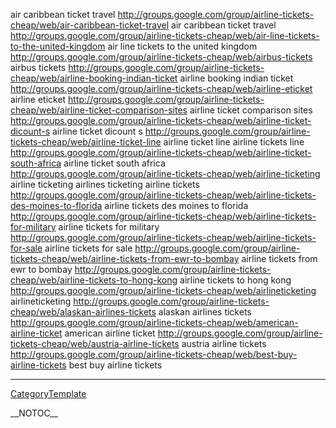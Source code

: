 air caribbean ticket travel http://groups.google.com/group/airline-tickets-cheap/web/air-caribbean-ticket-travel air caribbean ticket travel
http://groups.google.com/group/airline-tickets-cheap/web/air-line-tickets-to-the-united-kingdom air line tickets to the united kingdom
http://groups.google.com/group/airline-tickets-cheap/web/airbus-tickets airbus tickets
http://groups.google.com/group/airline-tickets-cheap/web/airline-booking-indian-ticket airline booking indian ticket
http://groups.google.com/group/airline-tickets-cheap/web/airline-eticket airline eticket
http://groups.google.com/group/airline-tickets-cheap/web/airline-ticket-comparison-sites airline ticket comparison sites
http://groups.google.com/group/airline-tickets-cheap/web/airline-ticket-dicount-s airline ticket dicount s
http://groups.google.com/group/airline-tickets-cheap/web/airline-ticket-line airline ticket line airline tickets line
http://groups.google.com/group/airline-tickets-cheap/web/airline-ticket-south-africa airline ticket south africa
http://groups.google.com/group/airline-tickets-cheap/web/airline-ticketing airline ticketing airlines ticketing airline tickets
http://groups.google.com/group/airline-tickets-cheap/web/airline-tickets-des-moines-to-florida airline tickets des moines to florida
http://groups.google.com/group/airline-tickets-cheap/web/airline-tickets-for-military airline tickets for military
http://groups.google.com/group/airline-tickets-cheap/web/airline-tickets-for-sale airline tickets for sale
http://groups.google.com/group/airline-tickets-cheap/web/airline-tickets-from-ewr-to-bombay airline tickets from ewr to bombay
http://groups.google.com/group/airline-tickets-cheap/web/airline-tickets-to-hong-kong airline tickets to hong kong
http://groups.google.com/group/airline-tickets-cheap/web/airlineticketing airlineticketing
http://groups.google.com/group/airline-tickets-cheap/web/alaskan-airlines-tickets alaskan airlines tickets
http://groups.google.com/group/airline-tickets-cheap/web/american-airline-ticket american airline ticket
http://groups.google.com/group/airline-tickets-cheap/web/austria-airline-tickets austria airline tickets
http://groups.google.com/group/airline-tickets-cheap/web/best-buy-airline-tickets best buy airline tickets
----
[[CategoryTemplate]]

__NOTOC__